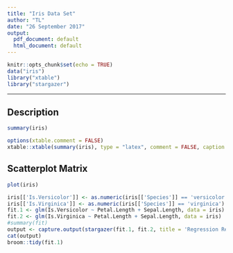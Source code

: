 ```yaml
---
title: "Iris Data Set"
author: "TL"
date: "26 September 2017"
output:
  pdf_document: default
  html_document: default
---
```



```r
knitr::opts_chunk$set(echo = TRUE)
data("iris")
library("xtable")
library("stargazer")
```

***

## Description
```r
summary(iris)
```

```r
options(xtable.comment = FALSE)
xtable::xtable(summary(iris), type = "latex", comment = FALSE, caption = "Summary of the data set")
```

## Scatterplot Matrix
```r
plot(iris)
```

```r
iris[['Is.Versicolor']] <- as.numeric(iris[['Species']] == 'versicolor')
iris[['Is.Virginica']] <- as.numeric(iris[['Species']] == 'virginica')
fit.1 <- glm(Is.Versicolor ~ Petal.Length + Sepal.Length, data = iris)
fit.2 <- glm(Is.Virginica ~ Petal.Length + Sepal.Length, data = iris)
#summary(fit)
output <- capture.output(stargazer(fit.1, fit.2, title = 'Regression Results',  summary=FALSE, header=FALSE))
cat(output)
broom::tidy(fit.1)
```







